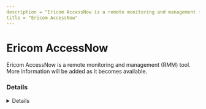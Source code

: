 ```yaml
---
description = "Ericom AccessNow is a remote monitoring and management (RMM) tool. More information will be added as it becomes available."
title = "Ericom AccessNow"
---
```




# Ericom AccessNow

Ericom AccessNow is a remote monitoring and management (RMM) tool. More information will be added as it becomes available.

### Details
<Details author={""}
         category={""}
         created={""}
         website={""}
         lastModified={"2-7-2024"}
         privileges={""}
         free={ false }
         verification={ false }
/>

#### Installation Paths
<Card code={ ["accessserver*.exe", "accessserver.exe"] }/>





### Forensic Artifacts




#### Network Artifacts
<EuiSpacer size="xl"/>
<NetworkArtifactsTable data={ [{"Description": "Known remote domains", "Domains": ["user_managed", "ericom.com"], "Ports": []}] }/>




### Detections
- Detects potential network activity of Ericom AccessNow RMM tool
  - [Sigma Rule](https://github.com/magicsword-io/LOLRMM/blob/main/detections/sigma/ericom_accessnow_network_sigma.yml)
- Detects potential processes activity of Ericom AccessNow RMM tool
  - [Sigma Rule](https://github.com/magicsword-io/LOLRMM/blob/main/detections/sigma/ericom_accessnow_processes_sigma.yml)

### References
- [https://www.ericom.com/connect-accessnow/](https://www.ericom.com/connect-accessnow/)

